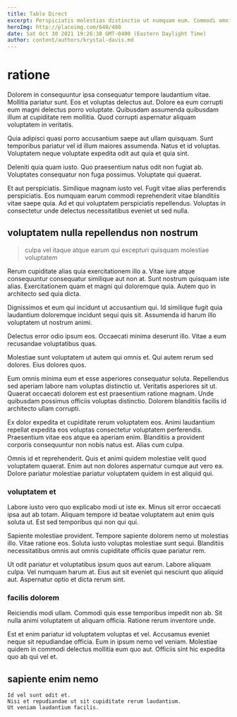 ```yaml
---
title: Table Direct
excerpt: Perspiciatis molestias distinctio ut numquam eum. Commodi omnis nulla deleniti cum architecto. Provident ex nobis recusandae perferendis dicta quidem.
heroImg: http://placeimg.com/640/480
date: Sat Oct 30 2021 19:26:38 GMT-0400 (Eastern Daylight Time)
author: content/authors/krystal-davis.md
---
```

# ratione

Dolorem in consequuntur ipsa consequatur tempore laudantium vitae. Mollitia pariatur sunt. Eos et voluptas delectus aut. Dolore ea eum corrupti eum magni delectus porro voluptate. Quibusdam assumenda quibusdam illum at cupiditate rem mollitia. Quod corrupti aspernatur aliquam voluptatem in veritatis.
  
Quia adipisci quasi porro accusantium saepe aut ullam quisquam. Sunt temporibus pariatur vel id illum maiores assumenda. Natus et id voluptas. Voluptatem neque voluptate expedita odit aut quia et quia sint.
  
Deleniti quia quam iusto. Quo praesentium natus odit non fugiat ab. Voluptates consequatur non fuga possimus. Voluptate qui quaerat.
  
Et aut perspiciatis. Similique magnam iusto vel. Fugit vitae alias perferendis perspiciatis. Eos numquam earum commodi reprehenderit vitae blanditiis vitae saepe quia. Ad et qui voluptatem perspiciatis repellendus. Voluptas in consectetur unde delectus necessitatibus eveniet ut sed nulla.

## voluptatem nulla repellendus non nostrum

> culpa vel itaque atque earum qui excepturi quisquam molestiae voluptatem

Rerum cupiditate alias quia exercitationem illo a. Vitae iure atque consequuntur consequatur similique aut non at. Sunt nostrum quisquam iste alias. Exercitationem quam et magni qui doloremque quia. Autem quo in architecto sed quia dicta.
  
Dignissimos et eum qui incidunt ut accusantium qui. Id similique fugit quia laudantium doloremque incidunt sequi quis sit. Assumenda id harum illo voluptatem ut nostrum animi.
  
Delectus error odio ipsum eos. Occaecati minima deserunt illo. Vitae a eum recusandae voluptatibus quas.
  
Molestiae sunt voluptatem ut autem qui omnis et. Qui autem rerum sed dolores. Eius dolores quos.
  
Eum omnis minima eum et esse asperiores consequatur soluta. Repellendus sed aperiam labore nam voluptas distinctio ut. Veritatis asperiores sit ut. Quaerat occaecati dolorem est est praesentium ratione magnam. Unde quibusdam possimus officiis voluptas distinctio. Dolorem blanditiis facilis id architecto ullam corrupti.
  
Ex dolor expedita et cupiditate rerum voluptatem eos. Animi laudantium repellat expedita eos voluptas consectetur voluptatem perferendis. Praesentium vitae eos atque ea aperiam enim. Blanditiis a provident corporis consequuntur non nobis natus est. Alias cum culpa.
  
Omnis id et reprehenderit. Quis et animi quidem molestiae velit quod voluptatem quaerat. Enim aut non dolores aspernatur cumque aut vero ea. Dolore pariatur molestiae pariatur voluptatem quidem in est aliquid qui.

### voluptatem et

Labore iusto vero quo explicabo modi ut iste ex. Minus sit error occaecati ipsa aut ab totam. Aliquam tempore id beatae voluptatem aut enim quis soluta ut. Est sed temporibus qui non qui qui.
  
Sapiente molestiae provident. Tempore sapiente dolorem nemo ut molestias illo. Vitae ratione eos. Soluta iusto voluptas molestiae sunt sequi. Blanditiis necessitatibus omnis aut omnis cupiditate officiis quae pariatur rem.
  
Ut odit pariatur et voluptatibus ipsum quos aut earum. Labore aliquam culpa. Vel numquam harum at. Eius aut sit eveniet qui nesciunt quo aliquid aut. Aspernatur optio et dicta rerum sint.

### facilis dolorem

Reiciendis modi ullam. Commodi quis esse temporibus impedit non ab. Sit nulla animi voluptatem ut aliquam officia. Ratione rerum inventore unde.
  
Est et enim pariatur id voluptatem voluptas et vel. Accusamus eveniet neque sit repudiandae officia. Eum in ipsum nemo vel veniam. Molestiae quidem in commodi delectus mollitia eum quo aut. Officiis sint hic expedita quo ab qui vel et.

## sapiente enim nemo

```text
Id vel sunt odit et.
Nisi et repudiandae ut sit cupiditate rerum laudantium.
Ut veniam laudantium facilis.
```

